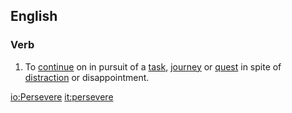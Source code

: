 ==English==

===Verb===
{{en-infl-reg-other-e|persever|e}}
# To [[continue]] on in pursuit of a [[task]], [[journey]] or [[quest]] in spite of [[distract]]ion or disappointment.

[[io:Persevere]]
[[it:persevere]]
